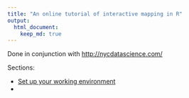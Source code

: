 ```yaml
---
title: "An online tutorial of interactive mapping in R"
output: 
  html_document:
    keep_md: true
---
```


Done in conjunction with <http://nycdatascience.com/>

Sections:

* [Set up your working environment](setup)
* 

